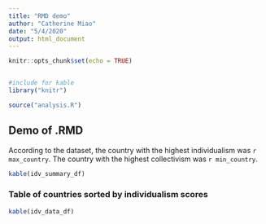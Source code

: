 ```yaml
---
title: "RMD demo"
author: "Catherine Miao"
date: "5/4/2020"
output: html_document
---
```


```r
knitr::opts_chunk$set(echo = TRUE)
```

```r

```

```r
#include for kable
library("knitr")

source("analysis.R")
```

## Demo of .RMD

According to the dataset, the country with the highest individualism was `r max_country`. The country with the highest collectivism was `r min_country`.

```r
kable(idv_summary_df)
```

### Table of countries sorted by individualism scores
```r
kable(idv_data_df)
```





